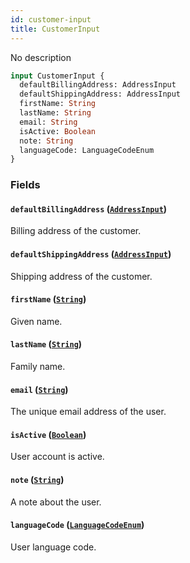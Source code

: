 ```yaml
---
id: customer-input
title: CustomerInput
---
```



No description

```graphql
input CustomerInput {
  defaultBillingAddress: AddressInput
  defaultShippingAddress: AddressInput
  firstName: String
  lastName: String
  email: String
  isActive: Boolean
  note: String
  languageCode: LanguageCodeEnum
}
```


### Fields

#### `defaultBillingAddress` ([`AddressInput`](../../../developer/api-reference/inputs/address-input))

Billing address of the customer.


#### `defaultShippingAddress` ([`AddressInput`](../../../developer/api-reference/inputs/address-input))

Shipping address of the customer.


#### `firstName` ([`String`](../../../developer/api-reference/scalars/string))

Given name.


#### `lastName` ([`String`](../../../developer/api-reference/scalars/string))

Family name.


#### `email` ([`String`](../../../developer/api-reference/scalars/string))

The unique email address of the user.


#### `isActive` ([`Boolean`](../../../developer/api-reference/scalars/boolean))

User account is active.


#### `note` ([`String`](../../../developer/api-reference/scalars/string))

A note about the user.


#### `languageCode` ([`LanguageCodeEnum`](../../../developer/api-reference/enums/language-code-enum))

User language code.




